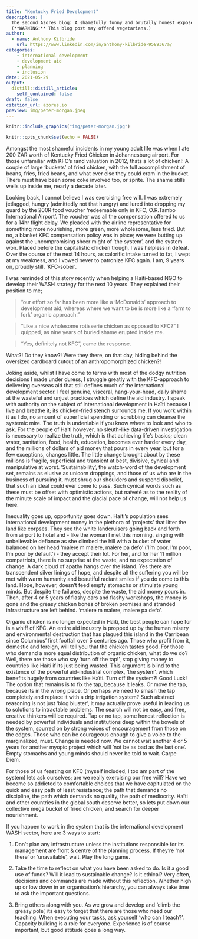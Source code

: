 ```yaml
---
title: "Kentucky Fried Development"
description: |
  The second Azores blog: A shamefully funny and brutally honest exposé of development aid. 
  (**WARNING:** This blog post may offend vegetarians.)
author:
  - name: Anthony Kilbride
    url: https://www.linkedin.com/in/anthony-kilbride-9589367a/
categories:
    - international development
    - development aid
    - planning
    - inclusion
date: 2021-05-29
output:
  distill::distill_article:
    self_contained: false
draft: false
citation_url: azores.io
preview: img/peter-morgan.jpeg
---
```


```r

knitr::include_graphics("img/peter-morgan.jpg")

```


```r
knitr::opts_chunk$set(echo = FALSE)
```

Amongst the most shameful incidents in my young adult life was when I ate 200 ZAR worth of Kentucky Fried Chicken in Johannesburg airport. For those unfamiliar with KFC's rand valuation in 2012, thats a lot of chicken!: A couple of large 'buckets' of fried chicken, with the full accomplishment of beans, fries, fried beans, and what ever else they could cram in the bucket. There must have been some coke involved too, or sprite. The shame stills wells up inside me, nearly a decade later. 

Looking back, I cannot believe I was exercising free will. I was extremely jetlagged, hungry (admittedly not that hungry) and lured into dropping my guard by the 200R food voucher 'redeemable only in KFC, O.R.Tambo International Airport'. The voucher was all the compensation offered to us for a 14hr flight delay. We pleaded with the airline representative for something more nourishing, more green, more wholesome, less fried. But no, a blanket KFC compensation policy was in place; we were butting up against the uncompromising sheer might of 'the system', and the system won. Placed before the capitalistic chicken trough, I was helpless in defeat. Over the course of the next 14 hours, as calorific intake turned to fat, I wept at my weakness, and I vowed never to patronize KFC again. I am, 9 years on, proudly still, 'KFC-sober'.

I was reminded of this story recently when helping a Haiti-based NGO to develop their WASH strategy for the next 10 years. They explained their position to me; 

> "our effort so far has been more like a 'McDonald's' approach to development aid, whereas where we want to be is more like a 'farm to fork' organic approach."

> "Like a nice wholesome rotisserie chicken as opposed to KFC?" I quipped, as nine years of buried shame erupted inside me. 

> "Yes, definitely not KFC", came the response. 

What?! Do they know?! Were they there, on that day, hiding behind the oversized cardboard cutout of an anthropomorphized chicken?! 

Joking aside, whilst I have come to terms with most of the dodgy nutrition decisions I made under duress, I struggle greatly with the KFC-approach to delivering overseas aid that still defines much of the international development sector. I feel genuine, visceral, hang-your-head, daily shame at the wasteful and unjust practices which define the aid industry. I speak with authority on the subject of international development in Haïti because I live and breathe it; its chicken-fried stench surrounds me. If you work within it as I do, no amount of superficial spending or scrubbing can cleanse the systemic mire. The truth is undeniable if you know where to look and who to ask. For the people of Haiti however, no sleuth-like data-driven investigation is necessary to realize the truth, which is that achieving life's basics; clean water, sanitation, food, health, education, becomes ever harder every day, and the millions of dollars of aid money that pours in every year, but for a few exceptions, changes little. The little change brought about by these millions is fragile, superficial and transient at best, divisive, cynical and manipulative at worst. 'Sustainability', the watch-word of the development set, remains as elusive as unicorn droppings, and those of us who are in the business of pursuing it, must shrug our shoulders and suspend disbelief, that such an ideal could ever come to pass. Such cynical words such as these must be offset with optimistic actions, but naïveté as to the reality of the minute scale of impact and the glacial pace of change, will not help us here. 

Inequality goes up, opportunity goes down. Haïti's population sees international development money in the plethora of ‘projects’ that litter the land like corpses. They see the white landcruisers going back and forth from airport to hotel and - like the woman I met this morning, singing with unbelievable defiance as she climbed the hill with a bucket of water balanced on her head 'malere m malere, malere pa defo' ('I'm poor. I'm poor, I'm poor by default') - they accept their lot. For her, and for her 11 million compatriots, there is no surprise at the waste, and no expectation of change. A dark cloud of apathy hangs over the island. Yes there are transcendent silver linings of hope, and despite all the suffering you will be met with warm humanity and beautiful radiant smiles if you do come to this land. Hope, however, doesn't feed empty stomachs or stimulate young minds. But despite the failures, despite the waste, the aid money pours in. Then, after 4 or 5 years of flashy cars and flashy workshops, the money is gone and the greasy chicken bones of broken promises and stranded infrastructure are left behind. 'malere m malere, malere pa defo'.

Organic chicken is no longer expected in Haïti, the best people can hope for is a whiff of KFC. An entire aid industry is propped up by the human misery and environmental destruction that has plagued this island in the Carribean since Columbus' first footfall over 5 centuries ago. Those who profit from it, domestic and foreign, will tell you that the chicken tastes good. For those who demand a more equal distribution of organic chicken, what do we do? Well, there are those who say 'turn off the tap!', stop giving money to countries like Haïti if its just being wasted. This argument is blind to the existence of the powerful aid-industrial complex, 'the system', which benefits hugely from countries like Haïti. Turn off the system?! Good Luck! The option that remains is to fix the tap, because it leaks. Or move the tap, because its in the wrong place. Or perhaps we need to smash the tap completely and replace it with a drip irrigation system? Such abstract reasoning is not just 'blog bluster', it may actually prove useful in leading us to solutions to intractable problems. The search will not be easy, and free, creative thinkers will be required. Tap or no tap, some honest reflection is needed by powerful individuals and institutions deep within the bowels of the system, spurred on by strong voices of encouragement from those on the edges. Those who can be courageous enough to give a voice to the marginalized, must. Change is needed now. We cannot wait another 4 or 5 years for another myopic project which will 'not be as bad as the last one'. Empty stomachs and young minds should never be told to wait. Carpe Diem. 

For those of us feasting on KFC (myself included, I too am part of the system) lets ask ourselves; are we really exercising our free will? Have we become so addicted to comfortable choices that we have capitulated on the quick and easy path of least resistance; the path that demands no discipline, the path which demands no quality, the path of mediocrity. Haïti and other countries in the global south deserve better, so lets put down our collective mega bucket of fried chicken, and search for deeper nourishment. 

If you happen to work in the system that is the international development WASH sector, here are 3 ways to start: 

1. Don't plan any infrastructure unless the institutions responsible for its management are front & centre of the planning process. If they're 'not there' or 'unavailable', wait. Play the long game.

2. Take the time to reflect on what you have been asked to do. Is it a good use of funds? Will it lead to sustainable change?  Is it ethical? Very often, decisions and commands are made without this reflection. Whether high up or low down in an organisation's hierarchy, you can always take time to ask the important questions. 

3. Bring others along with you. As we grow and develop and 'climb the greasy pole', its easy to forget that there are those who need our teaching. When executing your tasks, ask yourself 'who can I teach?'. Capacity building is a role for everyone. Experience is of course important, but good attitude goes a long way. 




